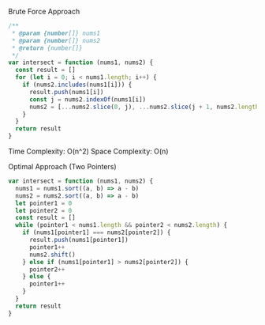 Brute Force Approach

```js
/**
 * @param {number[]} nums1
 * @param {number[]} nums2
 * @return {number[]}
 */
var intersect = function (nums1, nums2) {
  const result = []
  for (let i = 0; i < nums1.length; i++) {
    if (nums2.includes(nums1[i])) {
      result.push(nums1[i])
      const j = nums2.indexOf(nums1[i])
      nums2 = [...nums2.slice(0, j), ...nums2.slice(j + 1, nums2.length)]
    }
  }
  return result
}
```

Time Complexity: O(n^2)
Space Complexity: O(n)

Optimal Approach (Two Pointers)

```js
var intersect = function (nums1, nums2) {
  nums1 = nums1.sort((a, b) => a - b)
  nums2 = nums2.sort((a, b) => a - b)
  let pointer1 = 0
  let pointer2 = 0
  const result = []
  while (pointer1 < nums1.length && pointer2 < nums2.length) {
    if (nums1[pointer1] === nums2[pointer2]) {
      result.push(nums1[pointer1])
      pointer1++
      nums2.shift()
    } else if (nums1[pointer1] > nums2[pointer2]) {
      pointer2++
    } else {
      pointer1++
    }
  }
  return result
}
```
